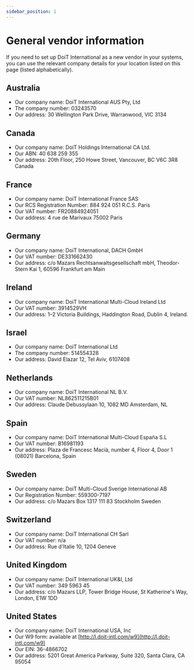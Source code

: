 ```yaml
---
sidebar_position: 1
---
```


# General vendor information

If you need to set up DoiT International as a new vendor in your systems, you can use the relevant company details for your location listed on this page (listed alphabetically).

## Australia

- Our company name: DoiT International AUS Pty, Ltd
- The company number: 03243570
- Our address: 30 Wellington Park Drive, Warranwood, VIC 3134

## Canada

- Our company name: DoiT Holdings International CA Ltd.
- Our ABN: 40 638 259 355
- Our address: 20th Floor, 250 Howe Street, Vancouver, BC V6C 3R8 Canada

## France

- Our company name: DoiT International France SAS
- Our RCS Registration Number: 884 924 051 R.C.S. Paris
- Our VAT number: FR20884924051
- Our address: 4 rue de Marivaux 75002 Paris

## Germany

- Our company name: DoiT International, DACH GmbH
- Our VAT number: DE331662430
- Our address: c/o Mazars Rechtsanwaltsgesellschaft mbH, Theodor-Stern Kai 1, 60596 Frankfurt am Main

## Ireland

- Our company name: DoiT International Multi-Cloud Ireland Ltd
- Our VAT number: 3914529VH
- Our address: 1&ndash;2 Victoria Buildings, Haddington Road, Dublin 4, Ireland.

## Israel

- Our company name: DoiT International Ltd
- The company number: 514554328
- Our address: David Elazar 12, Tel Aviv, 6107408

## Netherlands

- Our company name: DoiT International NL B.V.
- Our VAT number: NL862511215B01
- Our address: Claude Debussylaan 10, 1082 MD Amsterdam, NL

## Spain

- Our company name: DoiT International Multi-Cloud Espa&ntilde;a S.L
- Our VAT number: B16981193
- Our address: Plaza de Francesc Maci&agrave;, number 4, Floor 4, Door 1 (08021) Barcelona, Spain

## Sweden

- Our company name: DoiT Multi-Cloud Sverige International AB
- Our Registration Number: 559300-7197
- Our address: c/o Mazars Box 1317 111 83 Stockholm Sweden

## Switzerland

- Our company name: DoiT International CH Sarl
- Our VAT number: n/a
- Our address: Rue d'Italie 10, 1204 Geneve

## United Kingdom

- Our company name: DoiT International UK\&I, Ltd
- Our VAT number: 349 5963 45
- Our address: c/o Mazars LLP, Tower Bridge House, St Katherine's Way, London, E1W 1DD

## United States

- Our company name: DoiT International USA, Inc
- Our W9 form: available at [http://l.doit-intl.com/w9](http://l.doit-intl.com/w9)
- Our EIN: 36-4866702
- Our address: 5201 Great America Parkway, Suite 320, Santa Clara, CA 95054
